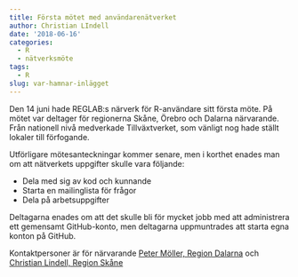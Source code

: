 ```yaml
---
title: Första mötet med användarenätverket
author: Christian LIndell
date: '2018-06-16'
categories:
  - R
  - nätverksmöte
tags:
  - R
slug: var-hamnar-inlägget
---
```


Den 14 juni hade REGLAB:s närverk för R-användare sitt första möte. På mötet var deltager för regionerna Skåne, Örebro och Dalarna närvarande. Från nationell nivå medverkade Tillväxtverket, som vänligt nog hade ställt lokaler till förfogande.

Utförligare mötesanteckningar kommer senare, men i korthet enades man om att nätverkets uppgifter skulle vara följande:

* Dela med sig av kod och kunnande
* Starta en mailinglista för frågor
* Dela på arbetsuppgifter

Deltagarna enades om att det skulle bli för mycket jobb med att administrera ett gemensamt GitHub-konto, men deltagarna uppmuntrades att starta egna konton på GitHub.

Kontaktpersoner är för närvarande [Peter Möller, Region Dalarna](mailto:peter.moller@regiondalarna.se) och [Christian Lindell, Region Skåne](mailto:christian.lindell@skane.se)



